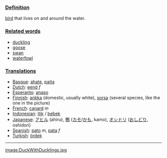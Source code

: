 ===[[Definition]]===
[[bird]] that lives on and around the water.

===[[Related word]]s===

*[[duckling]]
*[[goose]]
*[[swan]]
*[[waterfowl]]

===[[Translation]]s===
*[[Basque]]: [[ahate]], [[paita]]
*[[Dutch]]: [[eend]] ''f''
*[[Esperanto]]: [[anaso]]
*[[Finnish]]: [[ankka]] (domestic, usually white), [[sorsa]] (several species, like the one in the picture)
*[[French]]: [[canard]] ''m''
*[[Indonesian]]: [[itik]] / [[bebek]]
*[[Japanese]]: [[アヒル]] (ahiru), [[鴨]] ([[カモ]]/[[かも]], kamo), [[オシドリ]] ([[おしどり]], oshidori)
*[[Spanish]]: [[pato]] ''m'', [[pata]] ''f''
*[[Turkish]]: [[ördek]]

----

[[image:DuckWithDucklings.jpg]]